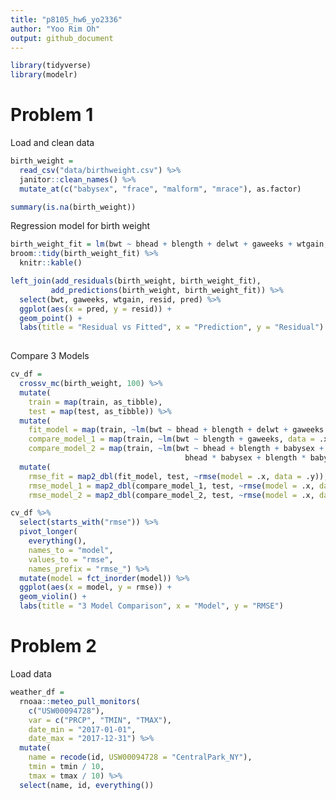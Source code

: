 ```yaml
---
title: "p8105_hw6_yo2336"
author: "Yoo Rim Oh"
output: github_document
---
```


```r
library(tidyverse)
library(modelr)
```


# Problem 1

Load and clean data
```r
birth_weight =
  read_csv("data/birthweight.csv") %>%
  janitor::clean_names() %>%
  mutate_at(c("babysex", "frace", "malform", "mrace"), as.factor)

summary(is.na(birth_weight))
```


Regression model for birth weight
```r
birth_weight_fit = lm(bwt ~ bhead + blength + delwt + gaweeks + wtgain, data = birth_weight)
broom::tidy(birth_weight_fit) %>%
  knitr::kable()

left_join(add_residuals(birth_weight, birth_weight_fit),
         add_predictions(birth_weight, birth_weight_fit)) %>%
  select(bwt, gaweeks, wtgain, resid, pred) %>%
  ggplot(aes(x = pred, y = resid)) +
  geom_point() +
  labs(title = "Residual vs Fitted", x = "Prediction", y = "Residual")
  
```


Compare 3 Models
```r
cv_df = 
  crossv_mc(birth_weight, 100) %>%
  mutate(
    train = map(train, as_tibble),
    test = map(test, as_tibble)) %>%
  mutate(
    fit_model = map(train, ~lm(bwt ~ bhead + blength + delwt + gaweeks + wtgain, data = .x)),
    compare_model_1 = map(train, ~lm(bwt ~ blength + gaweeks, data = .x)),
    compare_model_2 = map(train, ~lm(bwt ~ bhead + blength + babysex + bhead * blength + 
                                       bhead * babysex + blength * babysex, data = .x))) %>%
  mutate(
    rmse_fit = map2_dbl(fit_model, test, ~rmse(model = .x, data = .y)),
    rmse_model_1 = map2_dbl(compare_model_1, test, ~rmse(model = .x, data = .y)),
    rmse_model_2 = map2_dbl(compare_model_2, test, ~rmse(model = .x, data = .y)))

cv_df %>% 
  select(starts_with("rmse")) %>% 
  pivot_longer(
    everything(),
    names_to = "model", 
    values_to = "rmse",
    names_prefix = "rmse_") %>% 
  mutate(model = fct_inorder(model)) %>% 
  ggplot(aes(x = model, y = rmse)) + 
  geom_violin() +
  labs(title = "3 Model Comparison", x = "Model", y = "RMSE")
```


# Problem 2

Load data
```r
weather_df = 
  rnoaa::meteo_pull_monitors(
    c("USW00094728"),
    var = c("PRCP", "TMIN", "TMAX"), 
    date_min = "2017-01-01",
    date_max = "2017-12-31") %>%
  mutate(
    name = recode(id, USW00094728 = "CentralPark_NY"),
    tmin = tmin / 10,
    tmax = tmax / 10) %>%
  select(name, id, everything())
```

